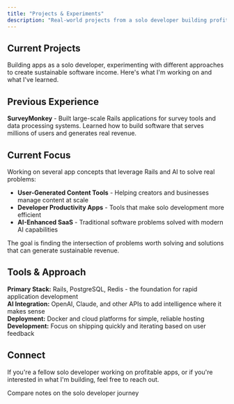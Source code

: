 ```yaml
---
title: "Projects & Experiments"
description: "Real-world projects from a solo developer building profitable applications with Rails and AI"
---
```


## Current Projects

Building apps as a solo developer, experimenting with different approaches to create sustainable software income. Here's what I'm working on and what I've learned.

## Previous Experience

**SurveyMonkey** - Built large-scale Rails applications for survey tools and data processing systems. Learned how to build software that serves millions of users and generates real revenue.

## Current Focus

Working on several app concepts that leverage Rails and AI to solve real problems:

- **User-Generated Content Tools** - Helping creators and businesses manage content at scale
- **Developer Productivity Apps** - Tools that make solo development more efficient  
- **AI-Enhanced SaaS** - Traditional software problems solved with modern AI capabilities

The goal is finding the intersection of problems worth solving and solutions that can generate sustainable revenue.

## Tools & Approach

**Primary Stack:** Rails, PostgreSQL, Redis - the foundation for rapid application development  
**AI Integration:** OpenAI, Claude, and other APIs to add intelligence where it makes sense  
**Deployment:** Docker and cloud platforms for simple, reliable hosting  
**Development:** Focus on shipping quickly and iterating based on user feedback

## Connect

If you're a fellow solo developer working on profitable apps, or if you're interested in what I'm building, feel free to reach out.

<Card title="Get In Touch" icon="comments" href="/contact">
  Compare notes on the solo developer journey
</Card>